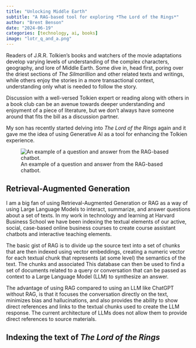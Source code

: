 ```yaml
---
title: "Unlocking Middle Earth"
subtitle: "A RAG-based tool for exploring *The Lord of the Rings*"
author: "Brent Benson"
date: "2024-06-19"
categories: [technology, ai, books]
image: "lotr_q_and_a.png"
---
```


Readers of J.R.R. Tolkien's books and watchers of the movie
adaptations develop varying levels of understanding of the complex
characters, geography, and lore of Middle Earth. Some dive in, head
first, poring over the driest sections of *The Silmarillion* and other
related texts and writings, while others enjoy the stories in a more
transactional context, understanding only what is needed to follow the
story.

Discussion with a well-versed Tolkien expert or reading along with
others in a book club can be an avenue towards deeper understanding
and enjoyment of a piece of literature, but we don't always have
someone around that fits the bill as a discussion partner.

My son has recently started delving into *The Lord of the Rings* again
and it gave me the idea of using Generative AI as a tool for enhancing
the Tolkien experience.

![An example of a question and answer from the RAG-based chatbot.](lotr_q_and_a.png)

## Retrieval-Augmented Generation

I am a big fan of using Retrieval-Augmented Generation or RAG as a way
of using Large Language Models to interact, summarize, and answer
questions about a set of texts. In my work in technology and learning
at Harvard Business School we have been indexing the textual elements
of our active, social, case-based online business courses to create
course assistant chatbots and interactive teaching elements.

The basic gist of RAG is to divide up the source text into a set of
chunks that are then indexed using vector embeddings, creating a
numeric vector for each textual chunk that represents (at some level)
the semantics of the text. The chunks and associated This database can
then be used to find a set of documents related to a query or
conversation that can be passed as context to a Large Language Model
(LLM) to synthesize an answer.

The advantage of using RAG compared to using an LLM like ChatGPT
without RAG, is that it focuses the conversation directly on the text,
minimizes bias and hallucinations, and also provides the ability to
show direct references and links to the textual chunks used to create
the LLM response. The current architecture of LLMs does not allow them
to provide direct references to source materials.

## Indexing the text of *The Lord of the Rings*

